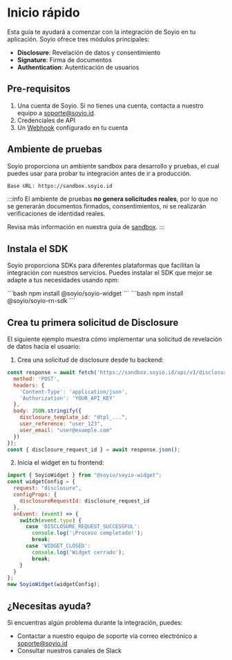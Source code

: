 
# Inicio rápido

Esta guía te ayudará a comenzar con la integración de Soyio en tu aplicación. Soyio ofrece tres módulos principales:

- **Disclosure**: Revelación de datos y consentimiento
- **Signature**: Firma de documentos
- **Authentication**: Autenticación de usuarios

## Pre-requisitos

1. Una cuenta de Soyio. Si no tienes una cuenta, contacta a nuestro equipo a [soporte@soyio.id](mailto:soporte@soyio.id).
2. Credenciales de API
3. Un [Webhook](../../api/webhooks.md) configurado en tu cuenta

## Ambiente de pruebas

Soyio proporciona un ambiente sandbox para desarrollo y pruebas, el cual puedes usar para probar tu integración antes de ir a producción.

```bash
Base URL: https://sandbox.soyio.id
```


:::info
El ambiente de pruebas **no genera solicitudes reales**, por lo que no se generarán documentos firmados, consentimientos, ni se realizarán verificaciones de identidad reales.

Revisa más información en nuestra guía de [sandbox](../../api/sandbox-mode.mdx).
:::

## Instala el SDK

Soyio proporciona SDKs para diferentes plataformas que facilitan la integración con nuestros servicios. Puedes instalar el SDK que mejor se adapte a tus necesidades usando npm:


<Tabs>
  <TabItem value="web" label="SDK Web">
    ```bash
    npm install @soyio/soyio-widget
    ```
  </TabItem>
  <TabItem value="mobile" label="SDK Mobile">
    ```bash
    npm install @soyio/soyio-rn-sdk
    ```
  </TabItem>
</Tabs>




## Crea tu primera solicitud de Disclosure

El siguiente ejemplo muestra cómo implementar una solicitud de revelación de datos hacia el usuario:

1. Crea una solicitud de disclosure desde tu backend:

```javascript
const response = await fetch('https://sandbox.soyio.id/api/v1/disclosure_requests', {
  method: 'POST',
  headers: {
    'Content-Type': 'application/json',
    'Authorization': 'YOUR_API_KEY'
  },
  body: JSON.stringify({
    disclosure_template_id: "dtpl_...",
    user_reference: "user_123",
    user_email: "user@example.com"
  })
});
const { disclosure_request_id } = await response.json();
```


2. Inicia el widget en tu frontend:

```javascript
import { SoyioWidget } from "@soyio/soyio-widget";
const widgetConfig = {
  request: "disclosure",
  configProps: {
    disclosureRequestId: disclosure_request_id
  },
  onEvent: (event) => {
    switch(event.type) {
      case 'DISCLOSURE_REQUEST_SUCCESSFUL':
        console.log('¡Proceso completado!');
        break;
      case 'WIDGET_CLOSED':
        console.log('Widget cerrado');
        break;
    }
  }
};
new SoyioWidget(widgetConfig);
```

## ¿Necesitas ayuda?

Si encuentras algún problema durante la integración, puedes:
- Contactar a nuestro equipo de soporte vía correo electrónico a [soporte@soyio.id](mailto:soporte@soyio.id)
- Consultar nuestros canales de Slack
